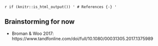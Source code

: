 `r if (knitr::is_html_output()) '
# References {-}
'`


## Brainstorming for now 

- Broman & Woo 2017: https://www.tandfonline.com/doi/full/10.1080/00031305.2017.1375989